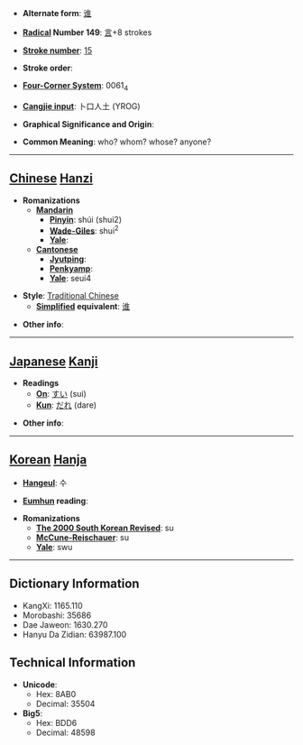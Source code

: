 * '''Alternate form''': [[谁]]

* '''[[Wiktionary:Chinese radical index| Radical]] Number 149''': [[Wiktionary:Chinese radical index 言|言]]+8 strokes

* '''[[Wiktionary:Chinese total strokes index|Stroke number]]''': [[Wiktionary:Chinese total strokes index 15|15]]

* '''Stroke order''': 

* '''[[Wiktionary:Chinese four corner index|Four-Corner System]]''': 0061<sub>4</sub>

* '''[[Wiktionary:Chinese Cangjie index|Cangjie input]]''': 卜口人土 (YROG)

* '''Graphical Significance and Origin''': 

* '''Common Meaning''': who? whom? whose? anyone?

----

== [[Chinese]] [[Hanzi]] ==

* '''Romanizations'''
** '''[[Mandarin]]'''
*** '''[[Pinyin]]''': shúi (shui2)
*** '''[[Wade-Giles]]''': shui<sup>2</sup>
*** '''[[Yale]]''': 
** '''[[Cantonese]]'''
*** '''[[Jyutping]]''':
*** '''[[Penkyamp]]''': 
*** '''[[Yale]]''': seui4

* '''Style''': [[Traditional Chinese]] 
** '''[[Simplified Chinese|Simplified]] equivalent''': [[谁]]

* '''Other info''': 

----

== [[Japanese]] [[Kanji]] ==

* '''Readings'''
** '''[[On]]''': [[すい]] (sui)
** '''[[Kun]]''': [[だれ]] (dare)

* '''Other info''':  

----

== [[Korean]] [[Hanja]] ==

* '''[[Hangeul]]''': 수

* '''[[Eumhun]] reading''': 

* '''Romanizations'''
** '''[[The 2000 South Korean Revised Romanization|The 2000 South Korean Revised]]''': su
** '''[[McCune-Reischauer]]''': su
** '''[[Yale]]''': swu

----

== Dictionary Information ==

* KangXi: 1165.110
* Morobashi: 35686
* Dae Jaweon: 1630.270
* Hanyu Da Zidian: 63987.100

== Technical Information ==

* '''Unicode''':
** Hex: 8AB0
** Decimal: 35504
* '''Big5''':
** Hex: BDD6
** Decimal: 48598